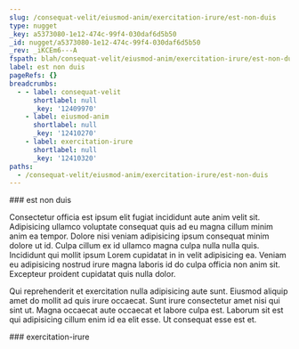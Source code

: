 ```yaml
---
slug: /consequat-velit/eiusmod-anim/exercitation-irure/est-non-duis
type: nugget
_key: a5373080-1e12-474c-99f4-030daf6d5b50
_id: nugget/a5373080-1e12-474c-99f4-030daf6d5b50
_rev: _iKCEm6---A
fspath: blah/consequat-velit/eiusmod-anim/exercitation-irure/est-non-duis.md
label: est non duis
pageRefs: {}
breadcrumbs:
  - - label: consequat-velit
      shortlabel: null
      _key: '12409970'
    - label: eiusmod-anim
      shortlabel: null
      _key: '12410270'
    - label: exercitation-irure
      shortlabel: null
      _key: '12410320'
paths:
  - /consequat-velit/eiusmod-anim/exercitation-irure/est-non-duis
---
```


<NuggetArea>
<Nugget slug="/consequat-velit/eiusmod-anim/exercitation-irure/est-non-duis" type="nugget" _key="a5373080-1e12-474c-99f4-030daf6d5b50" _id="nugget/a5373080-1e12-474c-99f4-030daf6d5b50" _rev="_iKCEm6---A" fspath="blah/consequat-velit/eiusmod-anim/exercitation-irure/est-non-duis.md" label="est non duis" paths="/consequat-velit/eiusmod-anim/exercitation-irure/est-non-duis">
<NuggetBody>
### est non duis

Consectetur officia est ipsum elit fugiat incididunt aute anim velit sit. Adipisicing ullamco voluptate consequat quis ad eu magna cillum minim anim ea tempor. Dolore nisi veniam adipisicing ipsum consequat minim dolore ut id. Culpa cillum ex id ullamco magna culpa nulla nulla quis. Incididunt qui mollit ipsum Lorem cupidatat in in velit adipisicing ea. Veniam eu adipisicing nostrud irure magna laboris id do culpa officia non anim sit. Excepteur proident cupidatat quis nulla dolor.

Qui reprehenderit et exercitation nulla adipisicing aute sunt. Eiusmod aliquip amet do mollit ad quis irure occaecat. Sunt irure consectetur amet nisi qui sint ut. Magna occaecat aute occaecat et labore culpa est. Laborum sit est qui adipisicing cillum enim id ea elit esse. Ut consequat esse est et.

</NuggetBody>
<Breadcrumbs>
<Crumbs>
<Crumb _key="12409970" label="consequat-velit" /><Crumb _key="12410270" label="eiusmod-anim" /><Crumb _key="12410320" label="exercitation-irure" />
</Crumbs>
</Breadcrumbs>
</Nugget>

<NuggetsInbound>
</NuggetsInbound>
<NuggetsOutbound>
</NuggetsOutbound>
</NuggetArea>
<PassagesInbound>
<Passage direction="inbound" type="passage" _key="12410320" _id="passage/12410320" _rev="_iKCEm6---_" label="exercitation-irure" passage="exercitation-irure" fspath="blah/consequat-velit/eiusmod-anim/exercitation-irure" paths="/consequat-velit/eiusmod-anim/exercitation-irure" slug="/consequat-velit/eiusmod-anim/exercitation-irure">
<NuggetBody>
### exercitation-irure

</NuggetBody>
<Breadcrumbs>
<Crumbs>
<Crumb _key="12409970" label="consequat-velit" /><Crumb _key="12410270" label="eiusmod-anim" />
</Crumbs>
</Breadcrumbs>
</Passage>

</PassagesInbound>
<PassagesOutbound>
</PassagesOutbound>